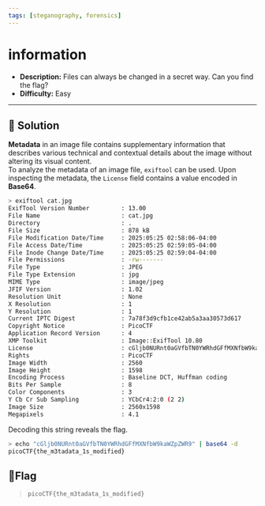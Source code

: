 ---
tags: [steganography, forensics]
---
# information

- **Description:** Files can always be changed in a secret way. Can you find the flag? 
- **Difficulty:** Easy

---

## 🔎 Solution
**Metadata** in an image file contains supplementary information that describes various technical and contextual details about the image without altering its visual content.  
To analyze the metadata of an image file, `exiftool` can be used. Upon inspecting the metadata, the `License` field contains a value encoded in **Base64**. 
```bash
> exiftool cat.jpg   
ExifTool Version Number         : 13.00
File Name                       : cat.jpg
Directory                       : .
File Size                       : 878 kB
File Modification Date/Time     : 2025:05:25 02:58:06-04:00
File Access Date/Time           : 2025:05:25 02:59:05-04:00
File Inode Change Date/Time     : 2025:05:25 02:59:04-04:00
File Permissions                : -rw-------
File Type                       : JPEG
File Type Extension             : jpg
MIME Type                       : image/jpeg
JFIF Version                    : 1.02
Resolution Unit                 : None
X Resolution                    : 1
Y Resolution                    : 1
Current IPTC Digest             : 7a78f3d9cfb1ce42ab5a3aa30573d617
Copyright Notice                : PicoCTF
Application Record Version      : 4
XMP Toolkit                     : Image::ExifTool 10.80
License                         : cGljb0NURnt0aGVfbTN0YWRhdGFfMXNfbW9kaWZpZWR9
Rights                          : PicoCTF
Image Width                     : 2560
Image Height                    : 1598
Encoding Process                : Baseline DCT, Huffman coding
Bits Per Sample                 : 8
Color Components                : 3
Y Cb Cr Sub Sampling            : YCbCr4:2:0 (2 2)
Image Size                      : 2560x1598
Megapixels                      : 4.1
```

Decoding this string reveals the flag.                                                                                                         
```bash                                                                                                        
> echo "cGljb0NURnt0aGVfbTN0YWRhdGFfMXNfbW9kaWZpZWR9" | base64 -d
picoCTF{the_m3tadata_1s_modified} 
```

## 🚩Flag
> `picoCTF{the_m3tadata_1s_modified} `
